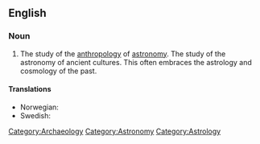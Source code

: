 ==English==
===Noun===
{{wikipedia}}
{{en-noun|-}}
#The study of the [[anthropology]] of [[astronomy]]. The study of the astronomy of ancient cultures. This often embraces the astrology and cosmology of the past.

====Translations====
{{trans-top|The study of the anthropology of astronomy}}
*Norwegian: {{t-|no|arkeoastronomi|m}}
*Swedish: {{t-|sv|arkeoastronomi}}
{{trans-mid}}
{{trans-bottom}}

[[Category:Archaeology]]
[[Category:Astronomy]]
[[Category:Astrology]]